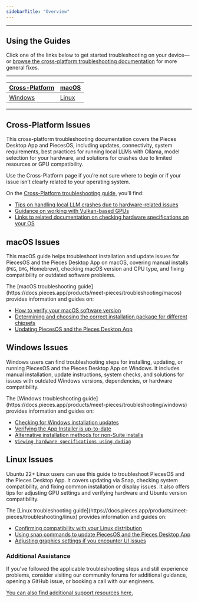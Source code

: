 ```yaml
---
sidebarTitle: "Overview"
---
```


---

## Using the Guides

Click one of the links below to get started troubleshooting on your device—or [browse the cross-platform troubleshooting documentation](https://docs.pieces.app/products/meet-pieces/troubleshooting/cross-platform) for more general fixes.

---

| [Cross-Platform](https://docs.pieces.app/products/meet-pieces/troubleshooting/cross-platform) | [macOS](https://docs.pieces.app/products/meet-pieces/troubleshooting/macos) |
| --------------------------------------------------------------------------------------------- | --------------------------------------------------------------------------- |
| [Windows](https://docs.pieces.app/products/meet-pieces/troubleshooting/windows)               | [Linux](https://docs.pieces.app/products/meet-pieces/troubleshooting/linux) |

---

## Cross-Platform Issues

This cross-platform troubleshooting documentation covers the Pieces Desktop App and PiecesOS, including updates, connectivity, system requirements, best practices for running local LLMs with Ollama, model selection for your hardware, and solutions for crashes due to limited resources or GPU compatibility.

<Card title="macOS + Windows + Linux">
  Use the Cross-Platform page if you’re not sure where to begin or if your issue isn’t clearly related to your operating system.

  On the [Cross-Platform troubleshooting guide](https://docs.pieces.app/products/meet-pieces/troubleshooting/cross-platform), you’ll find:

  - [Tips on handling local LLM crashes due to hardware-related issues](https://docs.pieces.app/products/meet-pieces/troubleshooting/cross-platform#local-model-crashing)
  - [Guidance on working with Vulkan-based GPUs](https://docs.pieces.app/products/meet-pieces/troubleshooting/cross-platform#vulkan-based-gpus)
  - [Links to related documentation on checking hardware specifications on your OS](https://docs.pieces.app/products/meet-pieces/troubleshooting/cross-platform#checking-hardware)
</Card>

## macOS Issues

This macOS guide helps troubleshoot installation and update issues for PiecesOS and the Pieces Desktop App on macOS, covering manual installs (`PKG`, `DMG`, Homebrew), checking macOS version and CPU type, and fixing compatibility or outdated software problems.

<Card title="macOS">
  The [macOS troubleshooting guide](https://docs.pieces.app/products/meet-pieces/troubleshooting/macos) provides information and guides on:

  - [How to verify your macOS software version](https://docs.pieces.app/products/meet-pieces/troubleshooting/macos#checking-os-version)
  - [Determining and choosing the correct installation package for different chipsets](https://docs.pieces.app/products/meet-pieces/troubleshooting/macos#checking-cpu-type)
  - [Updating PiecesOS and the Pieces Desktop App](https://docs.pieces.app/products/meet-pieces/troubleshooting/macos#versions--updates)
</Card>

## Windows Issues

Windows users can find troubleshooting steps for installing, updating, or running PiecesOS and the Pieces Desktop App on Windows. It includes manual installation, update instructions, system checks, and solutions for issues with outdated Windows versions, dependencies, or hardware compatibility.

<Card title="Windows">
  The [Windows troubleshooting guide](https://docs.pieces.app/products/meet-pieces/troubleshooting/windows) provides information and guides on:

  - [Checking for Windows installation updates](https://docs.pieces.app/products/meet-pieces/troubleshooting/windows#checking-for-windows-updates)
  - [Verifying the App Installer is up-to-date](https://docs.pieces.app/products/meet-pieces/troubleshooting/windows#versions--updates)
  - [Alternative installation methods for non-Suite installs](https://docs.pieces.app/products/meet-pieces/troubleshooting/windows#trying-different-installation-methods)
  - [`Viewing hardware specifications using dxdiag`](https://docs.pieces.app/products/meet-pieces/troubleshooting/windows#checking-hardware-specifications)
</Card>

## Linux Issues

Ubuntu 22\+ Linux users can use this guide to troubleshoot PiecesOS and the Pieces Desktop App. It covers updating via Snap, checking system compatibility, and fixing common installation or display issues. It also offers tips for adjusting GPU settings and verifying hardware and Ubuntu version compatibility.

<Card title="Linux">
  The [Linux troubleshooting guide](https://docs.pieces.app/products/meet-pieces/troubleshooting/linux) provides information and guides on:

  - [Confirming compatibility with your Linux distribution](https://docs.pieces.app/products/meet-pieces/troubleshooting/linux#checking-distribution-compatibility)
  - [Using snap commands to update PiecesOS and the Pieces Desktop App](https://docs.pieces.app/products/meet-pieces/troubleshooting/linux#updating-piecesos)
  - [Adjusting graphics settings if you encounter UI issues](https://docs.pieces.app/products/meet-pieces/troubleshooting/linux#adjusting-graphics--display-settings)
</Card>

### Additional Assistance

If you’ve followed the applicable troubleshooting steps and still experience problems, consider visiting our community forums for additional guidance, opening a GitHub issue, or booking a call with our engineers.

[You can also find additional support resources here.](https://docs.pieces.app/products/support)